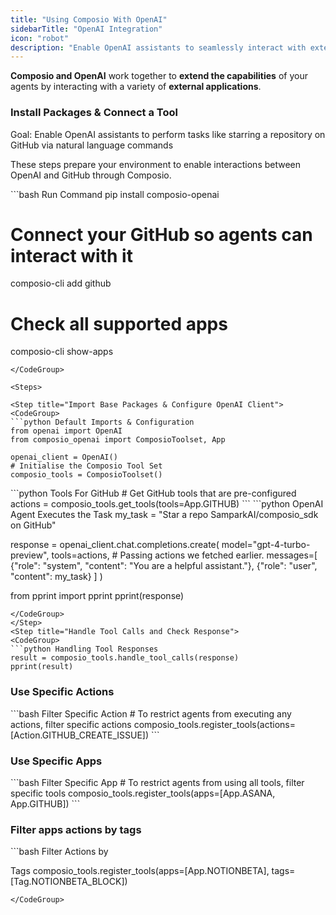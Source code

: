 ```yaml
---
title: "Using Composio With OpenAI"
sidebarTitle: "OpenAI Integration"
icon: "robot"
description: "Enable OpenAI assistants to seamlessly interact with external apps via Composio for enhanced functionality"
---
```


**Composio and OpenAI** work together to **extend the capabilities** of your agents by interacting with a variety of **external applications**.

### Install Packages & Connect a Tool

<Tip>Goal: Enable OpenAI assistants to perform tasks like starring a repository on GitHub via natural language commands</Tip>

These steps prepare your environment to enable interactions between OpenAI and GitHub through Composio.

<CodeGroup>
  ```bash Run Command 
  pip install composio-openai

  # Connect your GitHub so agents can interact with it
  composio-cli add github 

  # Check all supported apps 
  composio-cli show-apps
  ```
</CodeGroup>

<Steps>

<Step title="Import Base Packages & Configure OpenAI Client">
<CodeGroup>
```python Default Imports & Configuration
from openai import OpenAI
from composio_openai import ComposioToolset, App

openai_client = OpenAI()
# Initialise the Composio Tool Set
composio_tools = ComposioToolset()
```
</CodeGroup>
</Step>
<Step title="Fetch All GitHub Tools via Composio">
<CodeGroup>
```python Tools For GitHub
# Get GitHub tools that are pre-configured
actions = composio_tools.get_tools(tools=App.GITHUB)
```
</CodeGroup>
</Step>
<Step title="Execute the Task via OpenAI Agent"> 
<CodeGroup>
```python OpenAI Agent Executes the Task
my_task = "Star a repo SamparkAI/composio_sdk on GitHub"

response = openai_client.chat.completions.create(
    model="gpt-4-turbo-preview",
    tools=actions, # Passing actions we fetched earlier.
    messages=[
        {"role": "system", "content": "You are a helpful assistant."},
        {"role": "user", "content": my_task}
    ]
)

from pprint import pprint
pprint(response)
```
</CodeGroup>
</Step>
<Step title="Handle Tool Calls and Check Response">
<CodeGroup>
```python Handling Tool Responses
result = composio_tools.handle_tool_calls(response)
pprint(result)
```

</CodeGroup>
</Step>
</Steps>

### Use Specific Actions
<CodeGroup>
```bash Filter Specific Action
# To restrict agents from executing any actions, filter specific actions
composio_tools.register_tools(actions=[Action.GITHUB_CREATE_ISSUE])
```
</CodeGroup>

### Use Specific Apps

<CodeGroup>
  ```bash Filter Specific App
  # To restrict agents from using all tools, filter specific tools
  composio_tools.register_tools(apps=[App.ASANA, App.GITHUB])
  ```
</CodeGroup>

### Filter apps actions by tags

<CodeGroup>
  ```bash Filter Actions by

Tags
composio_tools.register_tools(apps=[App.NOTIONBETA], tags=[Tag.NOTIONBETA_BLOCK])
  ```
</CodeGroup>